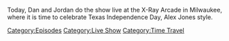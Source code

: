 {{DEFAULTSORT:
    #_EPISODE_0783:March 2, 2006 (Live)
}}{{Episode
    | title           = March 2, 2006 (Live)
    | caption         = Listen to this episode on [https://knowledgefight.libsyn.com/783-march-2-2006-live Libsyn] [https://open.spotify.com/episode/4jvtCKzyLySRVNwaz9ZQZn Spotify], Read the [[Transcript/783: March 2, 2006 (Live)|Unofficial Transcript]]
    | episodeNumber   = 783
    | length          = 01:16:11
    | airDate         = March 6, 2023
    | coverageDate    = March 2, 2006
    | episodeType     = [[:Category:Live Show|Live Show]], [[:Category:Time Travel|Time Travel]]
    | appearance      = [[Ron Paul]], [[Ted Anderson]], [[Antonella Carpenter]]
    | previousEpisode = [[782: February 26, 2023]]
}}

{{Stub}}

Today, Dan and Jordan do the show live at the X-Ray Arcade in Milwaukee, where it is time to celebrate Texas Independence Day, Alex Jones style.

[[Category:Episodes]]
[[Category:Live Show]]
[[Category:Time Travel]]
